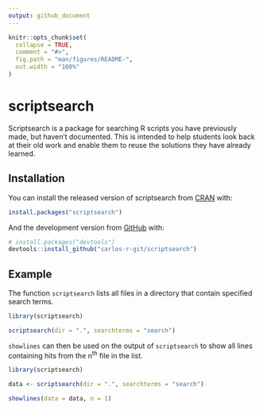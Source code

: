 ```yaml
---
output: github_document
---
```


<!-- README.md is generated from README.Rmd. Please edit that file -->

```r
knitr::opts_chunk$set(
  collapse = TRUE,
  comment = "#>",
  fig.path = "man/figures/README-",
  out.width = "100%"
)
```

# scriptsearch

<!-- badges: start -->
<!-- badges: end -->

Scriptsearch is a package for searching R scripts you have previously made, but haven't documented. This is intended to help students look back at their old work and enable them to reuse the solutions they have already learned.

## Installation

You can install the released version of scriptsearch from [CRAN](https://CRAN.R-project.org) with:

``` r
install.packages("scriptsearch")
```

And the development version from [GitHub](https://github.com/) with:

``` r
# install.packages("devtools")
devtools::install_github("carlos-r-git/scriptsearch")
```
## Example

The function `scriptsearch` lists all files in a directory that contain specified search terms.

```r
library(scriptsearch)

scriptsearch(dir = ".", searchterms = "search")
```

`showlines` can then be used on the output of `scriptsearch` to show all lines containing hits from the n^th^ file in the list.

```r
library(scriptsearch)

data <- scriptsearch(dir = ".", searchterms = "search")

showlines(data = data, n = 1)
```
